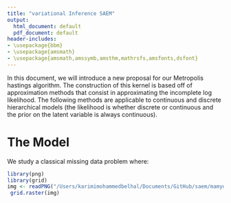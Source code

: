```yaml
---
title: "variational Inference SAEM"
output:
  html_document: default
  pdf_document: default
header-includes:
- \usepackage{bbm}
- \usepackage{amsmath}
- \usepackage{amsmath,amssymb,amsthm,mathrsfs,amsfonts,dsfont}
---
```

$\newcommand{\expec}{\mathbb{E}}$
$\newcommand{\prob}{\mathbb{P}}$
$\newcommand{\indic}{\mathbb{1}}$
$\DeclareMathOperator*{\argmax}{arg\,max}$

In this document, we will introduce a new proposal for our Metropolis hastings algorithm.
The construction of this kernel is based off of approximation methods that consist in approximating the incomplete log likelihood. The following methods are applicable to continuous and discrete hierarchical models (the likelihood is whether discrete or continuous and the prior on the latent variable is always continuous).

# The Model
We study a classical missing data problem where:

```r
library(png)
library(grid)
img <- readPNG("/Users/karimimohammedbelhal/Documents/GitHub/saem/mamyula/pics/file5.png")
 grid.raster(img)
```


